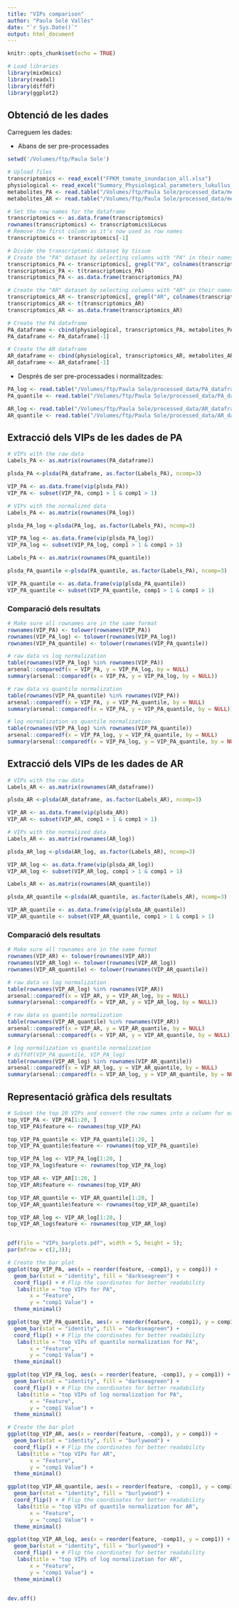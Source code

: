 ```yaml
---
title: "VIPs comparison"
author: "Paula Solé Vallés"
date: "`r Sys.Date()`"
output: html_document
---
```


```r
knitr::opts_chunk$set(echo = TRUE)
```

```r
# Load libraries
library(mixOmics)
library(readxl)
library(diffdf)
library(ggplot2)
```

## Obtenció de les dades

Carreguem les dades:

-   Abans de ser pre-processades

```r
setwd('/Volumes/ftp/Paula Sole')

# Upload files
transcriptomics <- read_excel("FPKM_tomate_inundacion_all.xlsx")
physiological <- read_excel("Summary_Physiological_parameters_lukullus_notabilis_PA_2019.xlsx", sheet = "Full3")
metabolites_PA <- read.table("/Volumes/ftp/Paula Sole/processed_data/metabolites_PA.txt", sep="\t", row.names=1, header=T)
metabolites_AR <- read.table("/Volumes/ftp/Paula Sole/processed_data/metabolites_AR.txt", sep="\t", row.names=1, header=T)

# Set the row names for the dataframe
transcriptomics <- as.data.frame(transcriptomics)
rownames(transcriptomics) <- transcriptomics$Locus
# Remove the first column as it’s now used as row names
transcriptomics <- transcriptomics[-1]

# Divide the transcriptomic dataset by tissue
# Create the "PA" dataset by selecting columns with "PA" in their names
transcriptomics_PA <- transcriptomics[, grepl("PA", colnames(transcriptomics))]
transcriptomics_PA <- t(transcriptomics_PA)
transcriptomics_PA <- as.data.frame(transcriptomics_PA)

# Create the "AR" dataset by selecting columns with "AR" in their names
transcriptomics_AR <- transcriptomics[, grepl("AR", colnames(transcriptomics))]
transcriptomics_AR <- t(transcriptomics_AR)
transcriptomics_AR <- as.data.frame(transcriptomics_AR)

# Create the PA dataframe 
PA_dataframe <- cbind(physiological, transcriptomics_PA, metabolites_PA)
PA_dataframe <- PA_dataframe[-1]

# Create the AR dataframe 
AR_dataframe <- cbind(physiological, transcriptomics_AR, metabolites_AR)
AR_dataframe <- AR_dataframe[-1]
```

-   Després de ser pre-processades i normalitzades:

```r
PA_log <- read.table("/Volumes/ftp/Paula Sole/processed_data/PA_dataframe_log.txt", sep="\t")
PA_quantile <- read.table("/Volumes/ftp/Paula Sole/processed_data/PA_dataframe_quantile.txt", sep="\t")

AR_log <- read.table("/Volumes/ftp/Paula Sole/processed_data/AR_dataframe_log.txt", sep="\t")
AR_quantile <- read.table("/Volumes/ftp/Paula Sole/processed_data/AR_dataframe_quantile.txt", sep="\t")
```

## Extracció dels VIPs de les dades de PA

```r
# VIPs with the raw data
Labels_PA <- as.matrix(rownames(PA_dataframe))

plsda_PA <-plsda(PA_dataframe, as.factor(Labels_PA), ncomp=3)

VIP_PA <- as.data.frame(vip(plsda_PA))
VIP_PA <- subset(VIP_PA, comp1 > 1 & comp1 > 1)

# VIPs with the normalized data
Labels_PA <- as.matrix(rownames(PA_log))

plsda_PA_log <-plsda(PA_log, as.factor(Labels_PA), ncomp=3)

VIP_PA_log <- as.data.frame(vip(plsda_PA_log))
VIP_PA_log <- subset(VIP_PA_log, comp1 > 1 & comp1 > 1)

Labels_PA <- as.matrix(rownames(PA_quantile))

plsda_PA_quantile <-plsda(PA_quantile, as.factor(Labels_PA), ncomp=3)

VIP_PA_quantile <- as.data.frame(vip(plsda_PA_quantile))
VIP_PA_quantile <- subset(VIP_PA_quantile, comp1 > 1 & comp1 > 1)
```

### Comparació dels resultats

```r
# Make sure all rownames are in the same format
rownames(VIP_PA) <- tolower(rownames(VIP_PA))
rownames(VIP_PA_log) <- tolower(rownames(VIP_PA_log))
rownames(VIP_PA_quantile) <- tolower(rownames(VIP_PA_quantile))

# raw data vs log normalization
table(rownames(VIP_PA_log) %in% rownames(VIP_PA))
arsenal::comparedf(x = VIP_PA, y = VIP_PA_log, by = NULL)
summary(arsenal::comparedf(x = VIP_PA, y = VIP_PA_log, by = NULL))

# raw data vs quantile normalization
table(rownames(VIP_PA_quantile) %in% rownames(VIP_PA))
arsenal::comparedf(x = VIP_PA, y = VIP_PA_quantile, by = NULL)
summary(arsenal::comparedf(x = VIP_PA, y = VIP_PA_quantile, by = NULL))

# log normalization vs quantile normalization
table(rownames(VIP_PA_log) %in% rownames(VIP_PA_quantile))
arsenal::comparedf(x = VIP_PA_log, y = VIP_PA_quantile, by = NULL)
summary(arsenal::comparedf(x = VIP_PA_log, y = VIP_PA_quantile, by = NULL))
```

## Extracció dels VIPs de les dades de AR

```r
# VIPs with the raw data
Labels_AR <- as.matrix(rownames(AR_dataframe))

plsda_AR <-plsda(AR_dataframe, as.factor(Labels_AR), ncomp=3)

VIP_AR <- as.data.frame(vip(plsda_AR))
VIP_AR <- subset(VIP_AR, comp1 > 1 & comp1 > 1)

# VIPs with the normalized data
Labels_AR <- as.matrix(rownames(AR_log))

plsda_AR_log <-plsda(AR_log, as.factor(Labels_AR), ncomp=3)

VIP_AR_log <- as.data.frame(vip(plsda_AR_log))
VIP_AR_log <- subset(VIP_AR_log, comp1 > 1 & comp1 > 1)

Labels_AR <- as.matrix(rownames(AR_quantile))

plsda_AR_quantile <-plsda(AR_quantile, as.factor(Labels_AR), ncomp=3)

VIP_AR_quantile <- as.data.frame(vip(plsda_AR_quantile))
VIP_AR_quantile <- subset(VIP_AR_quantile, comp1 > 1 & comp1 > 1)
```

### Comparació dels resultats

```r
# Make sure all rownames are in the same format
rownames(VIP_AR) <- tolower(rownames(VIP_AR))
rownames(VIP_AR_log) <- tolower(rownames(VIP_AR_log))
rownames(VIP_AR_quantile) <- tolower(rownames(VIP_AR_quantile))

# raw data vs log normalization
table(rownames(VIP_AR_log) %in% rownames(VIP_AR))
arsenal::comparedf(x = VIP_AR, y = VIP_AR_log, by = NULL)
summary(arsenal::comparedf(x = VIP_AR, y = VIP_AR_log, by = NULL))

# raw data vs quantile normalization
table(rownames(VIP_AR_quantile) %in% rownames(VIP_AR))
arsenal::comparedf(x = VIP_AR, y = VIP_AR_quantile, by = NULL)
summary(arsenal::comparedf(x = VIP_AR, y = VIP_AR_quantile, by = NULL))

# log normalization vs quantile normalization
# diffdf(VIP_PA_quantile, VIP_PA_log)
table(rownames(VIP_AR_log) %in% rownames(VIP_AR_quantile))
arsenal::comparedf(x = VIP_AR_log, y = VIP_AR_quantile, by = NULL)
summary(arsenal::comparedf(x = VIP_AR_log, y = VIP_AR_quantile, by = NULL))
```

## Representació gràfica dels resultats

```r
# Subset the top 20 VIPs and convert the row names into a column for easier plotting
top_VIP_PA <- VIP_PA[1:20, ]
top_VIP_PA$feature <- rownames(top_VIP_PA)

top_VIP_PA_quantile <- VIP_PA_quantile[1:20, ]
top_VIP_PA_quantile$feature <- rownames(top_VIP_PA_quantile)

top_VIP_PA_log <- VIP_PA_log[1:20, ]
top_VIP_PA_log$feature <- rownames(top_VIP_PA_log)

top_VIP_AR <- VIP_AR[1:20, ]
top_VIP_AR$feature <- rownames(top_VIP_AR)

top_VIP_AR_quantile <- VIP_AR_quantile[1:20, ]
top_VIP_AR_quantile$feature <- rownames(top_VIP_AR_quantile)

top_VIP_AR_log <- VIP_AR_log[1:20, ]
top_VIP_AR_log$feature <- rownames(top_VIP_AR_log)


pdf(file = "VIPs_barplots.pdf", width = 5, height = 5);
par(mfrow = c(2,3));

# Create the bar plot
ggplot(top_VIP_PA, aes(x = reorder(feature, -comp1), y = comp1)) +
  geom_bar(stat = "identity", fill = "darkseagreen") +
  coord_flip() + # Flip the coordinates for better readability
   labs(title = "top VIPs for PA",
       x = "Feature",
       y = "comp1 Value") +
  theme_minimal()

ggplot(top_VIP_PA_quantile, aes(x = reorder(feature, -comp1), y = comp1)) +
  geom_bar(stat = "identity", fill = "darkseagreen") +
  coord_flip() + # Flip the coordinates for better readability
   labs(title = "top VIPs of quantile normalization for PA",
       x = "Feature",
       y = "comp1 Value") +
  theme_minimal()

ggplot(top_VIP_PA_log, aes(x = reorder(feature, -comp1), y = comp1)) +
  geom_bar(stat = "identity", fill = "darkseagreen") +
  coord_flip() + # Flip the coordinates for better readability
   labs(title = "top VIPs of log normalization for PA",
       x = "Feature",
       y = "comp1 Value") +
  theme_minimal()

# Create the bar plot
ggplot(top_VIP_AR, aes(x = reorder(feature, -comp1), y = comp1)) +
  geom_bar(stat = "identity", fill = "burlywood") +
  coord_flip() + # Flip the coordinates for better readability
   labs(title = "top VIPs for AR",
       x = "Feature",
       y = "comp1 Value") +
  theme_minimal()

ggplot(top_VIP_AR_quantile, aes(x = reorder(feature, -comp1), y = comp1)) +
  geom_bar(stat = "identity", fill = "burlywood") +
  coord_flip() + # Flip the coordinates for better readability
   labs(title = "top VIPs of quantile normalization for AR",
       x = "Feature",
       y = "comp1 Value") +
  theme_minimal()

ggplot(top_VIP_AR_log, aes(x = reorder(feature, -comp1), y = comp1)) +
  geom_bar(stat = "identity", fill = "burlywood") +
  coord_flip() + # Flip the coordinates for better readability
   labs(title = "top VIPs of log normalization for AR",
       x = "Feature",
       y = "comp1 Value") +
  theme_minimal()


dev.off()
```

